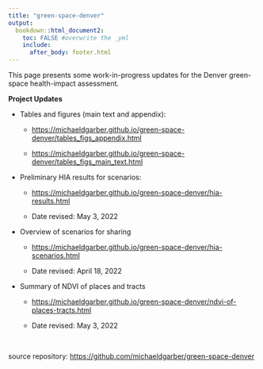 ```yaml
---
title: "green-space-denver"
output: 
  bookdown::html_document2:
    toc: FALSE #overwrite the _yml
    include: 
      after_body: footer.html
---
```


This page presents some work-in-progress updates for the Denver green-space health-impact assessment.

**Project Updates**

-   Tables and figures (main text and appendix):

    -   <https://michaeldgarber.github.io/green-space-denver/tables_figs_appendix.html>

    -   <https://michaeldgarber.github.io/green-space-denver/tables_figs_main_text.html>


-   Preliminary HIA results for scenarios:

    -   <https://michaeldgarber.github.io/green-space-denver/hia-results.html>

    -   Date revised: May 3, 2022

-   Overview of scenarios for sharing

    -   <https://michaeldgarber.github.io/green-space-denver/hia-scenarios.html>

    -   Date revised: April 18, 2022

-   Summary of NDVI of places and tracts

    -   <https://michaeldgarber.github.io/green-space-denver/ndvi-of-places-tracts.html>

    -   Date revised: May 3, 2022

<br>

source repository: <https://github.com/michaeldgarber/green-space-denver>
